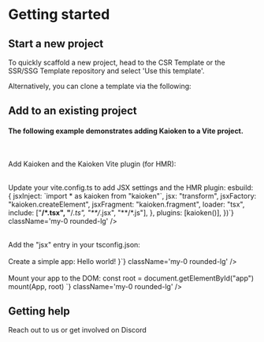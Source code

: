 
# Getting started

<h2 id="start-a-new-project">Start a new project</h2>

To quickly scaffold a new project, head to the <ExternalLink href="https://github.com/CrimsonChi/kaioken-csr-template.git">CSR Template</ExternalLink>
or the <ExternalLink href="https://github.com/CrimsonChi/kaioken-ssr-template.git">SSR/SSG Template</ExternalLink> repository
and select 'Use this template'.

<span>Alternatively, you can clone a template via the following:</span>
<div className="not-prose">
  <GitCloneCode />
</div>

<h2 id="add-to-an-existing-project">Add to an existing project</h2>
<h4>The following example demonstrates adding Kaioken to a Vite project.</h4>

<br />

<span>Add Kaioken and the Kaioken Vite plugin (for HMR):</span>
<div className="no-prose">
  <TerminalCodeBlock
    className="my-0 rounded-lg"
    code={`pnpm add kaioken
pnpm add vite-plugin-kaioken -D`}
  />
</div>

<br />

<div className="no-prose">
  <span>Update your vite.config.ts to add JSX settings and the HMR plugin:</span>
  <CodeBlock code={`import { defineConfig } from "vite"

  esbuild: {
    jsxInject: \`import * as kaioken from "kaioken"\`,
    jsx: "transform",
    jsxFactory: "kaioken.createElement",
    jsxFragment: "kaioken.fragment",
    loader: "tsx",
    include: ["**/*.tsx", "**/*.ts", "**/*.jsx", "**/*.js"],
  },
  plugins: [kaioken()],
})`} className='my-0 rounded-lg' />
</div>

<br />

<div className="no-prose">
  <span>Add the "jsx" entry in your tsconfig.json:</span>
  <JSONCodeBlock
    code={`{
  "compilerOptions": {
    ...
    "jsx": "preserve"
    ...
  }
}`}
    className="my-0 rounded-lg"
  />
</div>

<br />

<div className="no-prose">
  <span>Create a simple app:</span>
  <CodeBlock code={`export function App() {
  return <h1>Hello world!</h1>
}`} className='my-0 rounded-lg' />

</div>

<br />

<div className="no-prose">
  <span>Mount your app to the DOM:</span>
  <CodeBlock code={`import { mount } from "kaioken"

const root = document.getElementById("app")
mount(App, root)
`} className='my-0 rounded-lg' />

</div>

<h2 id="getting-help">Getting help</h2>

Reach out to us or get involved on <ExternalLink href="https://discord.com/channels/1206182768342597684/1210408910159351818">Discord</ExternalLink>
